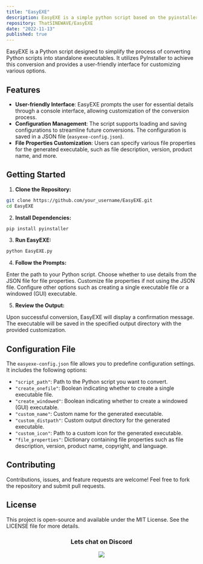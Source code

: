```yaml
---
title: "EasyEXE"
description: EasyEXE is a simple python script based on the pyinstaller library that I made to convert my python scripts to exe files easier.
repository: ThatSINEWAVE/EasyEXE
date: "2022-11-13"
published: true
---
```


EasyEXE is a Python script designed to simplify the process of converting Python scripts into standalone executables. It utilizes PyInstaller to achieve this conversion and provides a user-friendly interface for customizing various options.

## Features

- **User-friendly Interface**: EasyEXE prompts the user for essential details through a console interface, allowing customization of the conversion process.
- **Configuration Management**: The script supports loading and saving configurations to streamline future conversions. The configuration is saved in a JSON file (`easyexe-config.json`).
- **File Properties Customization**: Users can specify various file properties for the generated executable, such as file description, version, product name, and more.

## Getting Started

1. **Clone the Repository:**

```bash
git clone https://github.com/your_username/EasyEXE.git
cd EasyEXE
```

2. **Install Dependencies:**

```python
pip install pyinstaller
```

3. **Run EasyEXE:**

```python
python EasyEXE.py
```

4. **Follow the Prompts:**

Enter the path to your Python script.
Choose whether to use details from the JSON file for file properties.
Customize file properties if not using the JSON file.
Configure other options such as creating a single executable file or a windowed (GUI) executable.

5. **Review the Output:**

Upon successful conversion, EasyEXE will display a confirmation message.
The executable will be saved in the specified output directory with the provided customization.

## Configuration File

The `easyexe-config.json` file allows you to predefine configuration settings. It includes the following options:

- `"script_path"`: Path to the Python script you want to convert.
- `"create_onefile"`: Boolean indicating whether to create a single executable file.
- `"create_windowed"`: Boolean indicating whether to create a windowed (GUI) executable.
- `"custom_name"`: Custom name for the generated executable.
- `"custom_distpath"`: Custom output directory for the generated executable.
- `"custom_icon"`: Path to a custom icon for the generated executable.
- `"file_properties"`: Dictionary containing file properties such as file description, version, product name, copyright, and language.

## Contributing

Contributions, issues, and feature requests are welcome! Feel free to fork the repository and submit pull requests.

## License

This project is open-source and available under the MIT License. See the LICENSE file for more details.

<div align="center">

### Lets chat on Discord

[![](https://dcbadge.vercel.app/api/server/zjjKSV8wFf)](https://discord.gg/zjjKSV8wFf)

</div>